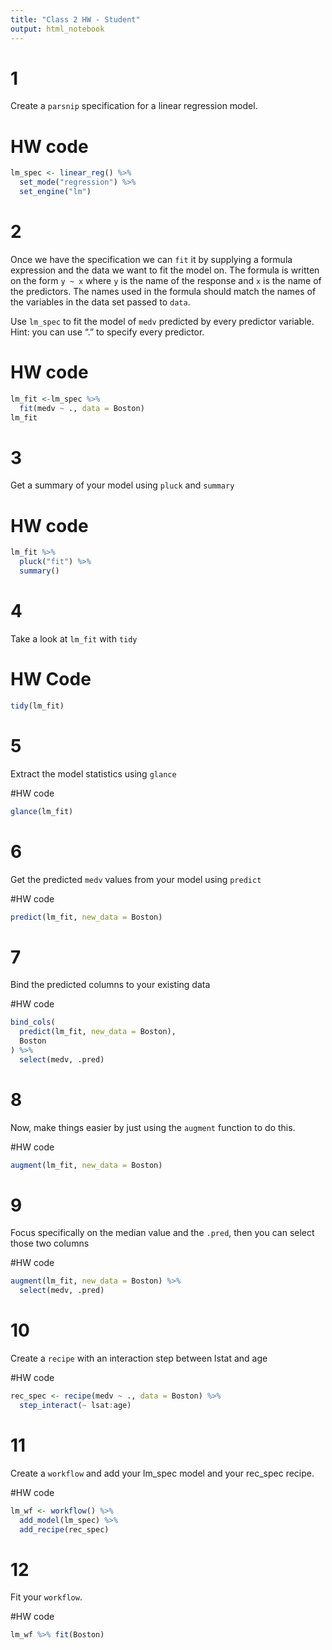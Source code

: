 ```yaml
---
title: "Class 2 HW - Student"
output: html_notebook
---
```


# 1

Create a `parsnip` specification for a linear regression model.

# HW code
```r
lm_spec <- linear_reg() %>%
  set_mode("regression") %>%
  set_engine("lm")
```

# 2

Once we have the specification we can `fit` it by supplying a formula expression and the data we want to fit the model on.
The formula is written on the form `y ~ x` where `y` is the name of the response and `x` is the name of the predictors.
The names used in the formula should match the names of the variables in the data set passed to `data`. 

Use `lm_spec` to fit the model of `medv` predicted by every predictor variable. Hint: you can use "." to specify every predictor.

# HW code

```r
lm_fit <-lm_spec %>%
  fit(medv ~ ., data = Boston)
lm_fit
```

# 3

Get a summary of your model using `pluck` and `summary`

# HW code

```r
lm_fit %>% 
  pluck("fit") %>%
  summary()
```

# 4

Take a look at `lm_fit` with `tidy`

# HW Code

```r
tidy(lm_fit)
```

# 5

Extract the model statistics using `glance`

#HW code
```r
glance(lm_fit)
```

# 6

Get the predicted `medv` values from your model using `predict`

#HW code
```r
predict(lm_fit, new_data = Boston)
```


# 7

Bind the predicted columns to your existing data

#HW code

```r
bind_cols(
  predict(lm_fit, new_data = Boston),
  Boston
) %>%
  select(medv, .pred)
```

# 8

Now, make things easier by just using the `augment` function to do this.

#HW code
```r
augment(lm_fit, new_data = Boston)
```


# 9

Focus specifically on the median value and the `.pred`, then you can select those two columns

#HW code
```r
augment(lm_fit, new_data = Boston) %>%
  select(medv, .pred)
```


# 10

Create a `recipe` with an interaction step between lstat and age

#HW code
```r
rec_spec <- recipe(medv ~ ., data = Boston) %>%
  step_interact(~ lsat:age)
```

# 11

Create a `workflow` and add your lm_spec model and your rec_spec recipe.

#HW code
```r
lm_wf <- workflow() %>%
  add_model(lm_spec) %>%
  add_recipe(rec_spec)
```

# 12

Fit your `workflow`.

#HW code
```r
lm_wf %>% fit(Boston)
```

